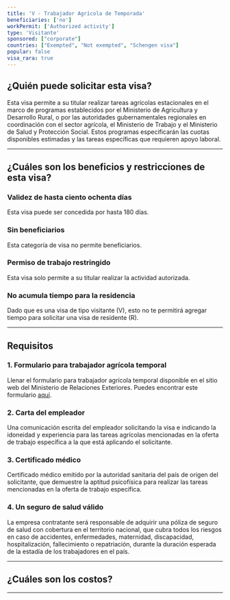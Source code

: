 ```yaml
---
title: 'V - Trabajador Agrícola de Temporada'
beneficiaries: ['no']
workPermit: ['Authorized activity']
type: 'Visitante'
sponsored: ["corporate"]
countries: ["Exempted", "Not exempted", "Schengen visa"]
popular: false
visa_rara: true
---
```


## ¿Quién puede solicitar esta visa?

Esta visa permite a su titular realizar tareas agrícolas estacionales en el marco de programas establecidos por el Ministerio de Agricultura y Desarrollo Rural, o por las autoridades gubernamentales regionales en coordinación con el sector agrícola, el Ministerio de Trabajo y el Ministerio de Salud y Protección Social. Estos programas especificarán las cuotas disponibles estimadas y las tareas específicas que requieren apoyo laboral.

---

## ¿Cuáles son los beneficios y restricciones de esta visa?

### **Validez de hasta ciento ochenta días**

Esta visa puede ser concedida por hasta 180 días.

### **Sin beneficiarios**

Esta categoría de visa no permite beneficiarios.

### **Permiso de trabajo restringido**

Esta visa solo permite a su titular realizar la actividad autorizada.

### **No acumula tiempo para la residencia**

Dado que es una visa de tipo visitante (V), esto no te permitirá agregar tiempo para solicitar una visa de residente (R).

---

## Requisitos

### 1. Formulario para trabajador agrícola temporal

Llenar el formulario para trabajador agrícola temporal disponible en el sitio web del Ministerio de Relaciones Exteriores. Puedes encontrar este formulario [aquí](https://www.cancilleria.gov.co/sites/default/files/FOTOS2020/DP-FO-268%20resumen%20de%20contrato%20para%20trabajador%20agricola%20de%20temporada%20V1.pdf).

### 2. Carta del empleador

Una comunicación escrita del empleador solicitando la visa e indicando la idoneidad y experiencia para las tareas agrícolas mencionadas en la oferta de trabajo específica a la que está aplicando el solicitante.

### 3. Certificado médico

Certificado médico emitido por la autoridad sanitaria del país de origen del solicitante, que demuestre la aptitud psicofísica para realizar las tareas mencionadas en la oferta de trabajo específica.

### 4. Un seguro de salud válido

La empresa contratante será responsable de adquirir una póliza de seguro de salud con cobertura en el territorio nacional, que cubra todos los riesgos en caso de accidentes, enfermedades, maternidad, discapacidad, hospitalización, fallecimiento o repatriación, durante la duración esperada de la estadía de los trabajadores en el país.

---
## ¿Cuáles son los costos?

<VisaCosts
    studyFees="55"
    issuanceFees="177"
    apostille={false}
    translation={false}
/>

---
